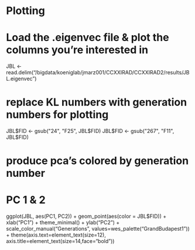 # Plotting
# Load the .eigenvec file & plot the columns you're interested in
JBL <- read.delim("/bigdata/koeniglab/jmarz001/CCXXIRAD/CCXXIRAD2/results/JBL.eigenvec")

# replace KL numbers with generation numbers for plotting
JBL$FID <- gsub("24", "F25", JBL$FID)
JBL$FID <- gsub("267", "F11", JBL$FID)

# produce pca's colored by generation number
# PC 1 & 2
ggplot(JBL, aes(PC1, PC2)) + geom_point(aes(color = JBL$FID)) + xlab("PC1") + theme_minimal() + ylab("PC2") + scale_color_manual("Generations", values=wes_palette("GrandBudapest1")) + theme(axis.text=element_text(size=12), axis.title=element_text(size=14,face="bold"))
